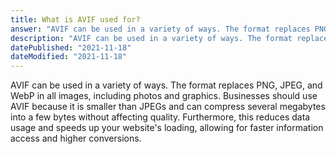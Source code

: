 ```yaml
---
title: What is AVIF used for?
answer: "AVIF can be used in a variety of ways. The format replaces PNG, JPEG, and WebP in all images, including photos and graphics. Businesses should use AVIF because it is smaller than JPEGs and can compress several megabytes into a few bytes without affecting quality. Furthermore, this reduces data usage and speeds up your website's loading, allowing for faster information access and higher conversions."
description: "AVIF can be used in a variety of ways. The format replaces PNG, JPEG, and WebP in all images, including photos and graphics. Businesses should use AVIF because it is smaller than JPEGs and can compress several megabytes into a few bytes without affecting quality. Furthermore, this reduces data usage and speeds up your website's loading, allowing for faster information access and higher conversions."
datePublished: "2021-11-18"
dateModified: "2021-11-18"
---
```


AVIF can be used in a variety of ways. The format replaces PNG, JPEG, and WebP in all images, including photos and graphics. Businesses should use AVIF because it is smaller than JPEGs and can compress several megabytes into a few bytes without affecting quality. Furthermore, this reduces data usage and speeds up your website's loading, allowing for faster information access and higher conversions.
